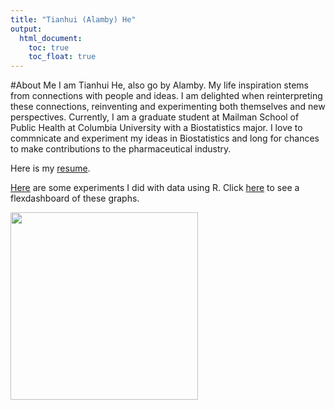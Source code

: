 ```yaml
---
title: "Tianhui (Alamby) He"
output: 
  html_document:
    toc: true
    toc_float: true
---
```

#About Me
I am Tianhui He, also go by Alamby. My life inspiration stems from connections with people and ideas. I am delighted when reinterpreting these connections, reinventing and experimenting both themselves and new perspectives. Currently, I am a graduate student at Mailman School of Public Health at Columbia University with a Biostatistics major. I love to commnicate and experiment my ideas in Biostatistics and long for chances to make contributions to the pharmaceutical industry.

Here is my [resume](About.html). 

[Here](plotly.html) are some experiments I did with data using R. Click [here](flexdashboard.html) to see a flexdashboard of these graphs.

![](Images/me.JPG){width=300px}


